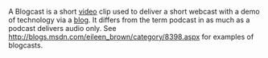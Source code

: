 A Blogcast is a short [[video]] clip used to deliver a short webcast with a demo of technology via a [[blog]]. It differs from the term podcast in as much as a podcast delivers audio only.  See http://blogs.msdn.com/eileen_brown/category/8398.aspx for examples of blogcasts.